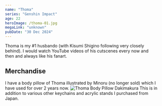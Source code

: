 ```yaml
---
name: "Thoma"
series: "Genshin Impact"
age: 22
heroImage: /thoma-01.jpg
megaLink: "unknown"
pubDate: "30 Dec 2024"
---
```

Thoma is my #1 husbando (with Kisumi Shigino following very closely behind). I would watch YouTube videos of his cutscenes every now and then and always like his fanart. 


<YouTube id="https://www.youtube.com/watch?v=vlRJFDQFAA4" />

## Merchandise
I have a body pillow of Thoma illustrated by Minoru (no longer sold) which I have used for over 2 years now. 
![Thoma Body Pillow Dakimakura](/public/thoma-daki.jpg)
This is in addition to various other keychains and acrylic stands I purchased from Japan. 